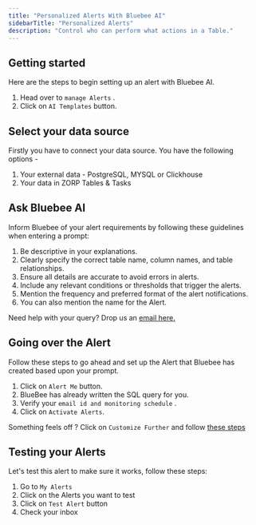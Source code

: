 ```yaml
---
title: "Personalized Alerts With Bluebee AI"
sidebarTitle: "Personalized Alerts"
description: "Control who can perform what actions in a Table."
---
```


## Getting started

Here are the steps to begin setting up an alert with Bluebee AI.

1. Head over to `manage Alerts` .
2. Click on `AI Templates` button.

## Select your data source

Firstly you have to connect your data source. You have the following options -

1. Your external data - PostgreSQL, MYSQL or Clickhouse
2. Your data in ZORP Tables & Tasks

## Ask Bluebee AI

Inform Bluebee of your alert requirements by following these guidelines when entering a prompt:

1. Be descriptive in your explanations.
2. Clearly specify the correct table name, column names, and table relationships.
3. Ensure all details are accurate to avoid errors in alerts.
4. Include any relevant conditions or thresholds that trigger the alerts.
5. Mention the frequency and preferred format of the alert notifications.
6. You can also mention the name for the Alert.

<Tip>Need help with your query? Drop us an [email here.](https://**mailto:support@zorp.one) </Tip>

## Going over the Alert

Follow these steps to go ahead and set up the Alert that Bluebee has created based upon your prompt.

1. Click on `Alert Me` button.
2. BlueBee has already written the SQL query for you.
3. Verify your `email id and monitoring schedule` .
4. Click on `Activate Alerts`.

<Tip>Something feels off ? Click on `Customize Further` and follow [these steps](https://docs.zorp.one/alerts/suggestions)</Tip>

## Testing your Alerts

Let's test this alert to make sure it works, follow these steps:

1. Go to `My Alerts` 
2. Click on the Alerts you want to test
3. Click on `Test Alert` button
4. Check your inbox